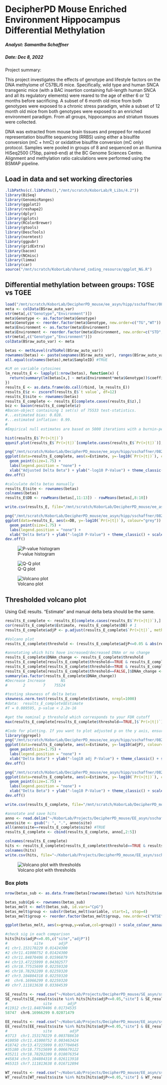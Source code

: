 DecipherPD Mouse Enriched Environment Hippocampus Differential Methylation
================================

##### Analyst: Samantha Schaffner
##### Date: Dec 8, 2022

Project summary:

This project investigates the effects of genotype and lifestyle factors on the DNA methylome of C57BL/6 mice. Specifically, wild type and human SNCA transgenic mice (with a BAC insertion containing full-length human SNCA and all its regulatory elements) were reared to the age of either 6 or 12 months before sacrificing. A subset of 6 month old mice from both genotypes were exposed to a chronic stress paradigm, while a subset of 12 month old mice from both genotypes were exposed to an enriched environment paradigm. From all groups, hippocampus and striatum tissues were collected.

DNA was extracted from mouse brain tissues and prepped for reduced representation bisulfite sequenicng (RRBS) using either a bisulfite conversion (mC + hmC) or oxidatitve bisulfite conversion (mC only) protocol. Samples were pooled in groups of 8 and sequenced on an Illumina HiSeq2500 (75bp, paired-end) at the BC Genome Sciences Centre. Alignment and methylation ratio calculations were performed using the BSMAP pipeline.

## Load in data and set working directories

```r
.libPaths(c(.libPaths(),"/mnt/scratch/KoborLab/R_Libs/4.2"))
library(BiSeq)
library(GenomicRanges)
library(ggplot2)
library(reshape2)
library(dplyr)
library(gplots)
library(RColorBrewer)
library(gtools)
library(DescTools)
library(normtest)
library(ggpubr)
library(gridExtra)
library(bacon)
library(NCmisc)
library(limma)
library(car)
source("/mnt/scratch/KoborLab/shared_coding_resource/qqplot_NG.R")
```

## Differential methylation between groups: TGSE vs TGEE

```r
load("/mnt/scratch/KoborLab/DecipherPD_mouse/ee_asyn/hipp/sschaffner/082022/5-methdiff_DNAm_DNAhm/preprocessing/oxbisulfite/CpH/oxBS_BSraw_CpH_10X_noout_auto_var.RData")
meta <- colData(BSraw_auto_var)
str(meta[,c("Genotype","Environment")])
meta$Genotype <- as.factor(meta$Genotype)
meta$Genotype <- reorder.factor(meta$Genotype, new.order=c("TG","WT"))
meta$Environment <- as.factor(meta$Environment)
meta$Environment <- reorder.factor(meta$Environment, new.order=c("STD","EE"))
str(meta[,c("Genotype","Environment")])
colData(BSraw_auto_var) <- meta

betas <- methLevel(raTGoRel(BSraw_auto_var))
rownames(betas) <- paste(seqnames(BSraw_auto_var), ranges(BSraw_auto_var), sep=".")
all.equal(colnames(betas),meta$SampleID) #TRUE

#LM on variable cytosines
lm_results_E <- lapply(1:nrow(betas), function(x) {
  return(summary(lm(betas[x,] ~ meta$Environment*meta$Genotype))$coefficients[2,])
})
results_E <- as.data.frame(do.call(rbind, lm_results_E))
results_E$z <- zscoreT(results_E$`t value`, df=12)
results_E$site <- rownames(betas)
results_E_complete <- results_E[complete.cases(results_E$z),]
bcz <- bacon(results_E_complete$z)
#Bacon-object containing 1 set(s) of 75533 test-statistics.
#...estimated bias: 0.028.
#...estimated inflation: 0.99.
#
#Empirical null estimates are based on 5000 iterations with a burnin-period of 2000.

hist(results_E$`Pr(>|t|)`)
qqunif.plot(results_E$`Pr(>|t|)`[complete.cases(results_E$`Pr(>|t|)`)], title="lm ~Genotype*Environment")

png("/mnt/scratch/KoborLab/DecipherPD_mouse/ee_asyn/hipp/sschaffner/082022/5-methdiff_DNAm_DNAhm/methylation/TGSE_TGEE/linear_model/CpH/volcano_GxE_CpH_auto.png", width=305, height=335)
ggplot(data=results_E_complete, aes(x=Estimate, y=-log10(`Pr(>|t|)`), colour="grey")) +
  geom_point(size=1.75) +
  labs(legend.position = "none") +
  xlab("Adjusted Delta Beta") + ylab("-log10 P-Value") + theme_classic() + scale_color_manual(values=c( "gray87")) + theme(legend.position = "none")
dev.off()

#calculate delta betas manually
results_E$site <- rownames(betas)
colnames(betas)
results_E$DB <- rowMeans(betas[,11:13]) - rowMeans(betas[,8:10])

write.csv(results_E, file="/mnt/scratch/KoborLab/DecipherPD_mouse/ee_asyn/hipp/sschaffner/082022/5-methdiff_DNAm_DNAhm/methylation/TGSE_TGEE/linear_model/CpH/lm_TGSE_TGEE.csv", row.names=F)

png("/mnt/scratch/KoborLab/DecipherPD_mouse/ee_asyn/hipp/sschaffner/082022/5-methdiff_DNAm_DNAhm/methylation/TGSE_TGEE/linear_model/CpH/volcano_GxE_CpH_auto_manual_DB.png", width=305, height=335)
ggplot(data=results_E, aes(x=DB, y=-log10(`Pr(>|t|)`), colour="grey")) +
  geom_point(size=1.75) +
  labs(legend.position = "none") +
  xlab("Delta Beta") + ylab("-log10 P-Value") + theme_classic() + scale_color_manual(values=c( "gray87")) + theme(legend.position = "none")
dev.off()
```
![P-value histogram](/mnt/scratch/KoborLab/DecipherPD_mouse/ee_asyn/hipp/sschaffner/082022/5-methdiff_DNAm_DNAhm/methylation/TGSE_TGEE/linear_model/CpH/pval_hist.png)

![Q-Q plot](/mnt/scratch/KoborLab/DecipherPD_mouse/ee_asyn/hipp/sschaffner/082022/5-methdiff_DNAm_DNAhm/methylation/TGSE_TGEE/linear_model/CpH/qqplot.png)

![Volcano plot](/mnt/scratch/KoborLab/DecipherPD_mouse/ee_asyn/hipp/sschaffner/082022/5-methdiff_DNAm_DNAhm/methylation/TGSE_TGEE/linear_model/CpH/volcano_GxE_CpH_auto.png)

## Thresholded volcano plot 

Using GxE results. "Estimate" and manual delta beta should be the same.

```r
results_E_complete <- results_E[complete.cases(results_E$`Pr(>|t|)`),]
cor(results_E_complete$Estimate, results_E_complete$DB) # 1
results_E_complete$adjP <- p.adjust(results_E_complete$`Pr(>|t|)`, method="BH")

#Volcano plot
results_E_complete$threshold <- (results_E_complete$adjP<=0.05 & abs(results_E_complete$Estimate)>=0.1)

#annotating which hits have increased/decreased DNAm or no change
results_E_complete$DNAm_change <- results_E_complete$threshold
results_E_complete[results_E_complete$threshold==TRUE & results_E_complete$Estimate>0,]$DNAm_change <- "Increase"
results_E_complete[results_E_complete$threshold==TRUE & results_E_complete$Estimate<0,]$DNAm_change <- "Decrease"
results_E_complete[results_E_complete$threshold==FALSE,]$DNAm_change <- "NS"
summary(as.factor(results_E_complete$DNAm_change))
#Decrease Increase       NS 
#       2        7    75524 

#testing skewness of delta betas
skewness.norm.test(results_E_complete$Estimate, nrepl=1000)
#data:  results_E_complete$Estimate
#T = 0.089595, p-value < 2.2e-16

#get the nominal p threshold which corresponds to your FDR cutoff
max(results_E_complete[results_E_complete$threshold==TRUE,]$`Pr(>|t|)`) #5.449301e-06

#Code for plotting. If you want to plot adjusted p on the y axis, ensure to change the variable and axis label. Also check that the numbers for your pcutoff threshold and delta beta threshold are correct (for plotting cutoff lines).
library(ggrepel)
png("/mnt/scratch/KoborLab/DecipherPD_mouse/ee_asyn/hipp/sschaffner/082022/5-methdiff_DNAm_DNAhm/methylation/TGSE_TGEE/linear_model/CpH/volcano_TGSE_TGEE_CpH_thresholded.png", width=305, height=335)
ggplot(data=results_E_complete, aes(x=Estimate, y=-log10(adjP), colour=DNAm_change)) +
  geom_point(size=1.75) +
  labs(legend.position = "none") +
  xlab("Delta Beta") + ylab("-log10 adj P-Value") + theme_classic() + scale_color_manual(values=c("plum3","plum3", "gray87")) + geom_hline(yintercept=-log10(0.05)) + geom_vline(xintercept=-0.1) + geom_vline(xintercept=0.1) + theme(legend.position = "none") 
dev.off()

png("/mnt/scratch/KoborLab/DecipherPD_mouse/ee_asyn/hipp/sschaffner/082022/5-methdiff_DNAm_DNAhm/methylation/TGSE_TGEE/linear_model/CpH/volcano_TGSE_TGEE_CpH_thresholded_nomP.png", width=305, height=335)
ggplot(data=results_E_complete, aes(x=Estimate, y=-log10(`Pr(>|t|)`), colour=DNAm_change)) +
  geom_point(size=1.75) +
  labs(legend.position = "none") +
  xlab("Delta Beta") + ylab("-log10 P-Value") + theme_classic() + scale_color_manual(values=c("plum3","plum3", "gray87")) + geom_hline(yintercept=-log10(5.449301e-06)) + geom_vline(xintercept=-0.1) + geom_vline(xintercept=0.1) + theme(legend.position = "none") 
dev.off()

write.csv(results_E_complete, file="/mnt/scratch/KoborLab/DecipherPD_mouse/ee_asyn/hipp/sschaffner/082022/5-methdiff_DNAm_DNAhm/methylation/TGSE_TGEE/linear_model/CpH/lm_TGSE_TGEE.csv", row.names=F)

#annotate and save hits
anno <- read.delim("~/KoborLab/Projects/DecipherPD_mouse/EE_asyn/sschaffner/3-methdiff_DNAm_DNAhm/preprocessing/oxbisulfite/CpH/auto/10X_filter/CpH_anno_mC_ChIP.txt")
anno$site <- gsub(": ", ".", anno$site)
all(anno$site==results_E_complete$site) #TRUE
results_E_complete <- cbind(results_E_complete, anno[,2:5])

colnames(results_E_complete)
hits <- results_E_complete[results_E_complete$threshold==TRUE & results_E_complete$adjP<=0.05,c(6,11,13,14,7,8)]
colnames(hits)
write.csv(hits, file="~/KoborLab/Projects/DecipherPD_mouse/EE_asyn/sschaffner/3-methdiff_DNAm_DNAhm/methylation/TGSE_TGEE/linear_model/CpH//lm_TGSE_TGEE_mC_CpH_hits.csv", row.names=F)
```
![Volcano plot with thresholds](/mnt/scratch/KoborLab/DecipherPD_mouse/ee_asyn/hipp/sschaffner/082022/5-methdiff_DNAm_DNAhm/methylation/TGSE_TGEE/linear_model/CpH/volcano_TGSE_TGEE_CpH_thresholded_nomP.png)

### Box plots
```r
nrow(betas_sub <- as.data.frame(betas[rownames(betas) %in% hits[hits$adjP<=0.05,"site"],])) #9

betas_sub$CpG <- rownames(betas_sub)
betas_melt <- melt(betas_sub, id.vars="CpG")
betas_melt$group <- substr(betas_melt$variable, start=1, stop=4)
betas_melt$group <- reorder.factor(betas_melt$group, new.order=c("WTSE","TGSE","WTEE","TGEE"))

ggplot(betas_melt, aes(x=group,y=value,col=group)) + scale_colour_manual(values=c("black","plum3","gray60","palegreen3")) + theme_classic() + facet_wrap(~CpG) + geom_point() + geom_boxplot() + ylab("Beta value") + theme(axis.title.x=element_blank()) + ylim(c(0,1))

#check sig in each comparison
hits[hits$adjP<=0.05,c("site","adjP")]
#            site       adjP
#1 chr1.153170229 0.01424300
#2 chr11.41000752 0.01424300
#3 chr11.84870406 0.01596879
#4 chr13.47215999 0.04302577
#5 chr18.77515699 0.02259320
#6 chr18.78292209 0.02259320
#7 chr3.104804318 0.02259320
#8  chr6.16966299 0.02259320
#9 chr7.111813638 0.03384539

SE_results <- read.csv("~/KoborLab/Projects/DecipherPD_mouse/SE_asyn/sschaffner/3-methdiff_DNAm_DNAhm/methylation/WTSE_TGSE/linear_model/auto/CpH/lm_WTSE_TGSE_CpH.csv")
SE_results[SE_results$site %in% hits[hits$adjP<=0.05,"site"] & SE_results$adjP<=0.05,c("site","adjP")]
#                site       adjP
#11912 chr11.84870406 0.01734535
58747  chr6.16966299 0.02071479

EE_results <- read.csv("~/KoborLab/Projects/DecipherPD_mouse/EE_asyn/sschaffner/3-methdiff_DNAm_DNAhm/methylation/WTEE_TGEE/linear_model/auto/CpH/lm_WTEE_TGEE_CpH.csv")
EE_results[EE_results$site %in% hits[hits$adjP<=0.05,"site"] & EE_results$adjP<=0.05,c("site","adjP")]
#                site        adjP
#3713  chr1.153170229 0.003788610
#10050 chr11.41000752 0.003463424
#18742 chr13.47215999 0.037704045
#35180 chr18.77515699 0.006679122
#35211 chr18.78292209 0.018076354
#45834 chr3.104804318 0.026113918
#65315 chr7.111813638 0.016712894

WT_results <- read.csv("~/KoborLab/Projects/DecipherPD_mouse/EE_asyn/sschaffner/3-methdiff_DNAm_DNAhm/methylation/WTSE_WTEE/linear_model/CpH/lm_WTSE_WTEE.csv")
WT_results[WT_results$site %in% hits[hits$adjP<=0.05,"site"] & WT_results$adjP<=0.05,c("site","adjP")] #none
```

